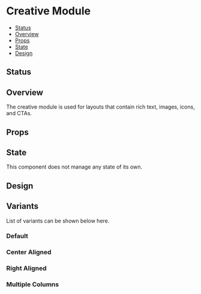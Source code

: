 
<Meta title="Modules/Creative Module" of={CreativeModule} />

# Creative Module

- [Status](#status)
- [Overview](#overview)
- [Props](#props)
- [State](#state)
- [Design](#design)

## Status

<ComponentStatus />

## Overview

The creative module is used for layouts that contain rich text, images, icons, and CTAs.

## Props

<Controls />

## State

This component does not manage any state of its own.

## Design

<FigmaEmbed />

## Variants

List of variants can be shown below here.

### Default

<Canvas of={CreativeModule.Default} />

### Center Aligned

<Canvas of={CreativeModule.CenterAligned} />

### Right Aligned

<Canvas of={CreativeModule.RightAligned} />

### Multiple Columns

<Canvas of={CreativeModule.MultipleColumns} />
